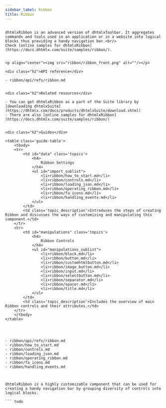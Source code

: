```yaml
---
sidebar_label: Ribbon
title: Ribbon
---          
```


``` todo

dhtmlxRibbon is an advanced version of dhtmlxToolbar. It aggregates commands and tools used in an application or in a website into logical blocks thus providing a handy navigation bar.<br/>
Check [online samples for dhtmlxRibbon](https://docs.dhtmlx.com/suite/samples/ribbon/).


<p align="center"><img src="ribbon/ribbon_front.png" alt=""/></p>

<div class="h2">API reference</div>

- ribbon/api/refs/ribbon.md


<div class="h2">Related resources</div>

- You can get dhtmlxRibbon as a part of the Suite library by [downloading dhtmlxSuite](https://dhtmlx.com/docs/products/dhtmlxSuite/download.shtml)          
- There are also [online samples for dhtmlxRibbon](https://docs.dhtmlx.com/suite/samples/ribbon/)  


<div class="h2">Guides</div>

<table class='guide-table'>
	<tbody>
	<tr>
		<td id="data" class='topics'>
		 	<h4>
                Ribbon Settings
            </h4>
            <ul id="import_sublist">           		
                <li>ribbon/how_to_start.md</li>
                <li>ribbon/controls.md</li>
                <li>ribbon/loading_json.md</li> 
                <li>ribbon/operating_ribbon.md</li>                
                <li>ribbon/fa_icons.md</li>
                <li>ribbon/handling_events.md</li>
            </ul>
        </td>
        <td class='topic_description'>Introduces the steps of creating Ribbon and discusses the ways of customizing and manipulating this component.</td>  
	</tr>
	<tr>
		<td id="manipulations" class='topics'>
		    <h4>
		        Ribbon Controls
		    </h4>
		    <ul id="manipulations_sublist">	
                <li>ribbon/block.md</li>
                <li>ribbon/button.md</li>
                <li>ribbon/customhtmlbutton.md</li>               
                <li>ribbon/image_button.md</li>               
                <li>ribbon/input.md</li>
                <li>ribbon/selectbutton.md</li>
                <li>ribbon/separator.md</li>
				<li>ribbon/spacer.md</li>
				<li>ribbon/title.md</li>
            </ul>
        </td>
		<td class='topic_description'>Includes the overview of main Ribbon controls and their attributes.</td>
    </tr>
    </tbody>
</table>




- ribbon/api/refs/ribbon.md
- ribbon/how_to_start.md
- ribbon/controls.md
- ribbon/loading_json.md
- ribbon/operating_ribbon.md
- ribbon/fa_icons.md
- ribbon/handling_events.md



dhtmlxRibbon is a highly customizable component that can be used for creating a handy navigation bar by grouping diversity of controls into logical blocks. 

``` todo